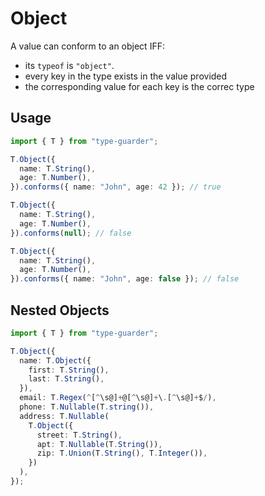 # Object

A value can conform to an object IFF:

- its `typeof` is `"object"`.
- every key in the type exists in the value provided
- the corresponding value for each key is the correc type

## Usage

```ts copy
import { T } from "type-guarder";

T.Object({
  name: T.String(),
  age: T.Number(),
}).conforms({ name: "John", age: 42 }); // true

T.Object({
  name: T.String(),
  age: T.Number(),
}).conforms(null); // false

T.Object({
  name: T.String(),
  age: T.Number(),
}).conforms({ name: "John", age: false }); // false
```

## Nested Objects

```ts copy
import { T } from "type-guarder";

T.Object({
  name: T.Object({
    first: T.String(),
    last: T.String(),
  }),
  email: T.Regex(^[^\s@]+@[^\s@]+\.[^\s@]+$/),
  phone: T.Nullable(T.string()),
  address: T.Nullable(
    T.Object({
      street: T.String(),
      apt: T.Nullable(T.String()),
      zip: T.Union(T.String(), T.Integer()),
    })
  ),
});
```
